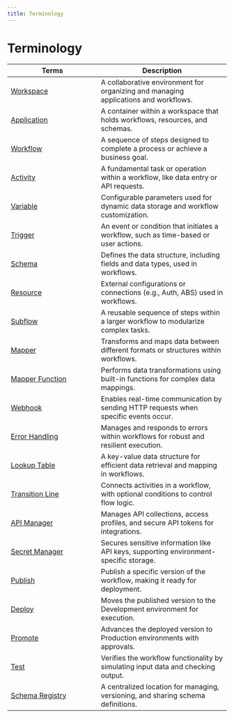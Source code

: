 ```yaml
---
title: Terminology
---
```


# Terminology

<table data-full-width="false">
  <thead>
    <tr>
      <th width="191">Terms</th>
      <th>Description</th>
    </tr>
  </thead>
  <tbody>
    <tr>
      <td>
        <a href="../working-with-workspaces/">Workspace</a>
      </td>
      <td>
        A collaborative environment for organizing and managing applications and
        workflows.
      </td>
    </tr>
    <tr>
      <td>
        <a href="../working-with-applications/">Application</a>
      </td>
      <td>
        A container within a workspace that holds workflows, resources, and
        schemas.
      </td>
    </tr>
    <tr>
      <td>
        <a href="../working-with-workflows/">Workflow</a>
      </td>
      <td>
        A sequence of steps designed to complete a process or achieve a business
        goal.
      </td>
    </tr>
    <tr>
      <td>
        <a href="../working-with-activities/">Activity</a>
      </td>
      <td>
        A fundamental task or operation within a workflow, like data entry or
        API requests.
      </td>
    </tr>
    <tr>
      <td>
        <a href="../working-with-applications/variables">Variable</a>
      </td>
      <td>
        Configurable parameters used for dynamic data storage and workflow
        customization.
      </td>
    </tr>
    <tr>
      <td>
        <a href="../working-with-workflows/#id-1.-create-a-workflow">Trigger</a>
      </td>
      <td>
        An event or condition that initiates a workflow, such as time-based or
        user actions.
      </td>
    </tr>
    <tr>
      <td>
        <a href="../working-with-applications/schemas">Schema</a>
      </td>
      <td>
        Defines the data structure, including fields and data types, used in
        workflows.
      </td>
    </tr>
    <tr>
      <td>
        <a href="../working-with-applications/resources">Resource</a>
      </td>
      <td>
        External configurations or connections (e.g., Auth, ABS) used in
        workflows.
      </td>
    </tr>
    <tr>
      <td>
        <a href="../working-with-workflows/creating-and-using-a-subflow.mdx">
          Subflow
        </a>
      </td>
      <td>
        A reusable sequence of steps within a larger workflow to modularize
        complex tasks.
      </td>
    </tr>
    <tr>
      <td>
        <a href="../working-with-workflows/managing-workflows/mapping/">
          Mapper
        </a>
      </td>
      <td>
        Transforms and maps data between different formats or structures within
        workflows.
      </td>
    </tr>
    <tr>
      <td>
        <a href="../working-with-workflows/managing-workflows/mapping/allof-and-anyof">
          Mapper Function
        </a>
      </td>
      <td>
        Performs data transformations using built-in functions for complex data
        mappings.
      </td>
    </tr>
    <tr>
      <td>
        <a href="../working-with-activities/#webhook">Webhook</a>
      </td>
      <td>
        Enables real-time communication by sending HTTP requests when specific
        events occur.
      </td>
    </tr>
    <tr>
      <td>
        <a href="../working-with-activities/#generateerror">Error Handling</a>
      </td>
      <td>
        Manages and responds to errors within workflows for robust and resilient
        execution.
      </td>
    </tr>
    <tr>
      <td>
        <a href="../working-with-workspaces/managing-workspace-level-entities/managing-lookup-values/">
          Lookup Table
        </a>
      </td>
      <td>
        A key-value data structure for efficient data retrieval and mapping in
        workflows.
      </td>
    </tr>
    <tr>
      <td>
        <a href="../working-with-workflows/managing-workflows/transition-lines">
          Transition Line
        </a>
      </td>
      <td>
        Connects activities in a workflow, with optional conditions to control
        flow logic.
      </td>
    </tr>
    <tr>
      <td>
        <a href="../api-manager/">API Manager</a>
      </td>
      <td>
        Manages API collections, access profiles, and secure API tokens for
        integrations.
      </td>
    </tr>
    <tr>
      <td>
        <a href="../working-with-workspaces/managing-workspace-level-entities/managing-secrets/">
          Secret Manager
        </a>
      </td>
      <td>
        Secures sensitive information like API keys, supporting
        environment-specific storage.
      </td>
    </tr>
    <tr>
      <td>
        <a href="../working-with-workflows/managing-workflows/publishing-workflows">
          Publish
        </a>
      </td>
      <td>
        Publish a specific version of the workflow, making it ready for
        deployment.
      </td>
    </tr>
    <tr>
      <td>
        <a href="../working-with-workflows/managing-workflows/publishing-workflows">
          Deploy
        </a>
      </td>
      <td>
        Moves the published version to the Development environment for
        execution.
      </td>
    </tr>
    <tr>
      <td>
        <a href="../working-with-workflows/managing-workflows/publishing-workflows">
          Promote
        </a>
      </td>
      <td>
        Advances the deployed version to Production environments with approvals.
      </td>
    </tr>
    <tr>
      <td>
        <a href="../working-with-workflows/managing-workflows/testing-a-workflow">
          Test
        </a>
      </td>
      <td>
        Verifies the workflow functionality by simulating input data and
        checking output.
      </td>
    </tr>
    <tr>
      <td>
        <a href="../working-with-the-schema-registry/">Schema Registry</a>
      </td>
      <td>
        A centralized location for managing, versioning, and sharing schema
        definitions.
      </td>
    </tr>
  </tbody>
</table>
